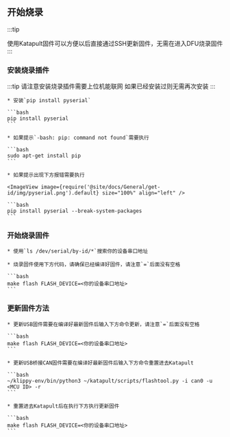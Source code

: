 
## 开始烧录

:::tip

使用Katapult固件可以方便以后直接通过SSH更新固件，无需在进入DFU烧录固件
:::

### 安装烧录插件

:::tip
请注意安装烧录插件需要上位机能联网
如果已经安装过则无需再次安装
:::

    * 安装`pip install pyserial`

    ```bash
    pip install pyserial
    ```

    * 如果提示`-bash: pip: command not found`需要执行

    ```bash
    sudo apt-get install pip
    ```

    * 如果提示出现下方报错需要执行

    <ImageView image={require('@site/docs/General/get-id/img/pyserial.png').default} size="100%" align="left" />

    ```bash
    pip install pyserial --break-system-packages
    ```

### 开始烧录固件

    * 使用`ls /dev/serial/by-id/*`搜索你的设备串口地址
    
    * 烧录固件使用下方代码，请确保已经编译好固件，请注意`=`后面没有空格

    ```bash
    make flash FLASH_DEVICE=<你的设备串口地址>
    ```

### 更新固件方法


    * 更新USB固件需要在编译好最新固件后输入下方命令更新，请注意`=`后面没有空格

    ```bash
    make flash FLASH_DEVICE=<你的设备串口地址>
    ```

    * 更新USB桥接CAN固件需要在编译好最新固件后输入下方命令重置进去Katapult

    ```bash
    ~/klippy-env/bin/python3 ~/katapult/scripts/flashtool.py -i can0 -u <MCU ID> -r
    ```

    * 重置进去Katapult后在执行下方执行更新固件

    ```bash
    make flash FLASH_DEVICE=<你的设备串口地址>
    ```